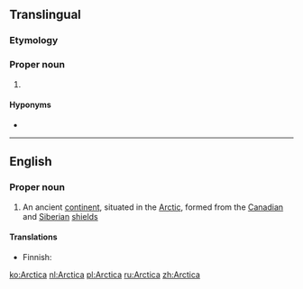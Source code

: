 {{also|arctica}}
==Translingual==

{{wikipedia|Arctica islandica|Arctica}}
{{wikispecies}}
===Etymology===
{{etystub|lang=mul}}
===Proper noun===
{{taxoninfl|i=1|g=f}}

# {{taxon|genus|family|Arcticidae|several bivalve [[mollusk]]s, including [[quahog]]s}}

====Hyponyms====
* {{taxlink|Arctica islandica|species}}
----

==English==

===Proper noun===
{{wikipedia}}
{{en-proper noun}}

# An ancient [[continent]], situated in the [[Arctic]], formed from the [[Canadian]] and [[Siberian]] [[shield]]s

====Translations====
{{trans-top|An ancient continent}}
* Finnish: {{t|fi|Arctica}}
{{trans-mid}}
{{trans-bottom}}

[[ko:Arctica]]
[[nl:Arctica]]
[[pl:Arctica]]
[[ru:Arctica]]
[[zh:Arctica]]